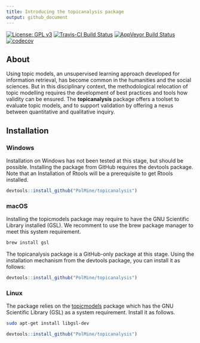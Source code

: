 ```yaml
---
title: Introducing the topicanalysis package
output: github_document
---
```


[![License: GPL v3](https://img.shields.io/badge/License-GPLv3-blue.svg)](https://www.gnu.org/licenses/gpl-3.0)
[![Travis-CI Build Status](https://api.travis-ci.org/PolMine/topicanalysis.svg?branch=master)](https://travis-ci.org/PolMine/topicanalysis)
[![AppVeyor Build Status](https://ci.appveyor.com/api/projects/status/github/PolMine/topicanalysis?branch=master&svg=true)](https://ci.appveyor.com/project/PolMine/topicanalysis)
[![codecov](https://codecov.io/gh/PolMine/topicanalysis/branch/master/graph/badge.svg)](https://codecov.io/gh/PolMine/topicanalysis/branch/master)

## About

Using topic models, an unsupervised learning approach developed for information retrieval, has become common in the humanities and the social sciences. But in this disciplinary context, the methodological relocation of topic modelling requires the development of best practices and tools how validity can be ensured. The **topicanalysis** package offers a toolset to evaluate topic models, and to support validation by offering a nexus between quantitative and qualitative inquiry.

## Installation 

### Windows

Installation on Windows has not been tested at this stage, but should be possible. Installing the package from GitHub requires the devtools package. Note that an Installation of Rtools will be a prerequisite to get Rtools installed.

```r
devtools::install_github("PolMine/topicanalysis")
```

### macOS

Installing the topicmodels package may require to have the GNU Scientific Library installed (GSL). We recomment to use the brew package manager to meet this system requirement.

```sh
brew install gsl
```

The topicanalysis package is a GitHub-only package at this stage. Using the installation mechanism from the devtools package, you can install it as follows:

```r
devtools::install_github("PolMine/topicanalysis")
```


### Linux 

The package relies on the [topicmodels](https://CRAN.R-project.org/package=topicmodels) package which has the GNU Scientific Library (GSL) as a system requirement. Install it as follows.

```sh
sudo apt-get install libgsl-dev
```

```r
devtools::install_github("PolMine/topicanalysis")
```